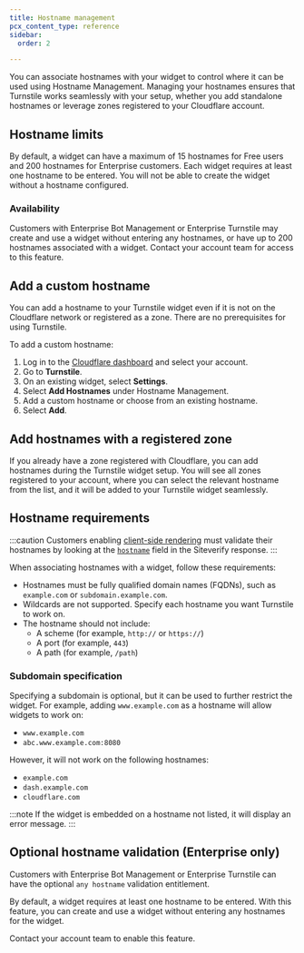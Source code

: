 ```yaml
---
title: Hostname management
pcx_content_type: reference
sidebar:
  order: 2

---
```


You can associate hostnames with your widget to control where it can be used using Hostname Management. Managing your hostnames ensures that Turnstile works seamlessly with your setup, whether you add standalone hostnames or leverage zones registered to your Cloudflare account.

## Hostname limits

By default, a widget can have a maximum of 15 hostnames for Free users and 200 hostnames for Enterprise customers. Each widget requires at least one hostname to be entered. You will not be able to create the widget without a hostname configured.

### Availability

Customers with Enterprise Bot Management or Enterprise Turnstile may create and use a widget without entering any hostnames, or have up to 200 hostnames associated with a widget. Contact your account team for access to this feature.

## Add a custom hostname

You can add a hostname to your Turnstile widget even if it is not on the Cloudflare network or registered as a zone. There are no prerequisites for using Turnstile.

To add a custom hostname:

1. Log in to the [Cloudflare dashboard](https://dash.cloudflare.com/) and select your account.
2. Go to **Turnstile**.
3. On an existing widget, select **Settings**.
4. Select **Add Hostnames** under Hostname Management.
5. Add a custom hostname or choose from an existing hostname.
6. Select **Add**.

## Add hostnames with a registered zone

If you already have a zone registered with Cloudflare, you can add hostnames during the Turnstile widget setup. You will see all zones registered to your account, where you can select the relevant hostname from the list, and it will be added to your Turnstile widget seamlessly.

## Hostname requirements

:::caution
Customers enabling [client-side rendering](/turnstile/get-started/client-side-rendering/) must validate their hostnames by looking at the [`hostname`](/turnstile/get-started/server-side-validation/#:~:text=challenge%20was%20solved.-,hostname,-is%20the%20hostname) field in the Siteverify response.
:::

When associating hostnames with a widget, follow these requirements:

- Hostnames must be fully qualified domain names (FQDNs), such as `example.com` or `subdomain.example.com`.
- Wildcards are not supported. Specify each hostname you want Turnstile to work on.
- The hostname should not include:
  - A scheme (for example, `http://` or `https://`)
  - A port (for example, `443`)
  - A path (for example, `/path`)

### Subdomain specification

Specifying a subdomain is optional, but it can be used to further restrict the widget. For example, adding `www.example.com` as a hostname will allow widgets to work on:

- `www.example.com`
- `abc.www.example.com:8080`

However, it will not work on the following hostnames:

- `example.com`
- `dash.example.com`
- `cloudflare.com`

:::note
If the widget is embedded on a hostname not listed, it will display an error message.
:::

## Optional hostname validation (Enterprise only)

Customers with Enterprise Bot Management or Enterprise Turnstile can have the optional `any hostname` validation entitlement.

By default, a widget requires at least one hostname to be entered. With this feature, you can create and use a widget without entering any hostnames for the widget.

Contact your account team to enable this feature.